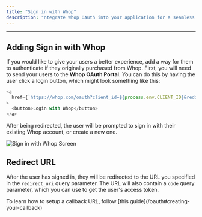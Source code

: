```yaml
---
title: "Sign in with Whop"
description: "ntegrate Whop OAuth into your application for a seamless authentication experience."
---
```


---

## Adding **Sign in with Whop**

If you would like to give your users a better experience, add a way for them to authenticate if they originally purchased from Whop. First, you will need to send your users to the **Whop OAuth Portal**. You can do this by having the user click a login button, which might look something like this:

```javascript
<a
  href={`https://whop.com/oauth?client_id=${process.env.CLIENT_ID}&redirect_uri=${process.env.REDIRECT_URI}`}
>
  <button>Login with Whop</button>
</a>
```

After being redirected, the user will be prompted to sign in with their existing Whop account, or create a new one.

![Sign in with Whop Screen](https://i.imgur.com/SmdheT7.png)

## Redirect URL

After the user has signed in, they will be redirected to the URL you specified in the `redirect_uri` query parameter. The URL will also contain a `code` query parameter, which you can use to get the user's access token.

<Note>
  To learn how to setup a callback URL, follow [this
  guide](/oauth#creating-your-callback)
</Note>
